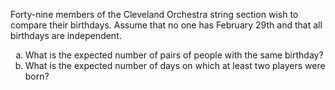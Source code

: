 Forty-nine members of the Cleveland Orchestra string section wish to compare their birthdays. Assume that no one has February 29th and that all birthdays are independent.

a.  What is the expected number of pairs of people with the same birthday?
b.  What is the expected number of days on which at least two players were born?

